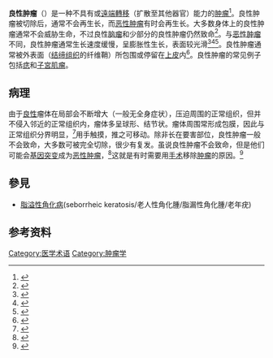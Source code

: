 {{medical}}
{{Infobox medical condition (new)
| name            = 良性肿瘤
| synonyms        = 
| image           = Normal Epidermis and Dermis with Intradermal Nevus 10x.JPG
| alt             = 
| caption         = [[表皮_(皮膚)|表皮]]和[[真皮|真皮]]之间的[[黑素细胞痣|黑素细胞痣]]
| pronounce       = 
| field           = [[肿瘤学|肿瘤学]]、[[病理学|病理学]]
| symptoms        = 
| complications   = 
| onset           = 
| duration        = 
| types           = 
| causes          = 
| risks           = 
| diagnosis       = 
| differential    = 
| prevention      = 
| treatment       = 
| medication      = 
| prognosis       = 
| frequency       = 
| deaths          = 
}}

'''良性肿瘤'''（{{lang-en|benign tumor}}）是一种不具有{{tsl|en|Cancer invasion|癌症侵袭|侵袭邻近组织}}或[[遠端轉移|遠端轉移]]（扩散至其他器官）能力的[[肿瘤|肿瘤]]<ref>{{cite web |title=癌症和肿瘤的区别 |url=https://www.dana-farber.org/for-patients-and-families/becoming-a-patient/international-patients/chinese/inspiration/%E7%99%8C%E7%97%87%E5%92%8C%E8%82%BF%E7%98%A4%E7%9A%84%E5%8C%BA%E5%88%ABcancer-and-a-tumor/ |website=丹娜—法伯癌症研究所 |accessdate=2021-10-28}}</ref>。良性肿瘤被切除后，通常不会再生长，而[[癌症|恶性肿瘤]]有时会再生长。大多数身体上的良性肿瘤通常不会威胁生命，不过良性[[脑肿瘤|脑瘤]]和少部分的良性肿瘤仍然致命<ref>{{Cite web|url=https://www.cancer.gov/about-cancer/understanding/what-is-cancer|title=What Is Cancer?|website=National Cancer Institute|language=en|access-date=2017-11-26|date=2007-09-17}}{{PD-notice}}</ref>。与[[恶性肿瘤|恶性肿瘤]]不同，良性肿瘤通常生长速度缓慢，呈膨胀性生长，表面较光滑<ref name="isbn0-443-10101-9">{{cite book |author=Wilson, Kathleen Atkins; Waugh, Anne; Chambers, Graeme; Grant, Allison; Ross, Janet |title=Ross and Wilson anatomy and physiology in health and illness |publisher=Churchill Livingstone|location=Edinburgh |year=2006 |pages=53–54 |isbn=0-443-10101-9 |oclc= |doi= |accessdate=}}</ref><ref name="isbn0-7613-2833-5">{{cite book |author=Nunn, Laura Silverstein; Silverstein, Alvin; Silverstein, Virginia B.|title=Cancer|publisher=Twenty-First Century Books |location=Brookfield, Conn |year=2006|pages=11–12|isbn=0-7613-2833-5 |oclc= |doi= |accessdate=}}</ref><ref name="isbn0-7817-9516-8">{{cite book|author=David Lowell Strayer; Raphael Rubin; Rubin, Emanuel |title=Rubin's pathology: clinicopathologic foundations of medicine |publisher=Wolters Kluwer/Lippincott Williams & Wilkins |location=Philadelphia |year=2008 |pages=138–139|isbn=0-7817-9516-8 |oclc= |doi= |accessdate=}}</ref>。良性肿瘤通常被外表面（[[结缔组织|结缔组织]]的纤维鞘）所包围或停留在[[上皮組織|上皮]]内<ref name="ISBN 0-321-31198-1">{{cite book|author1=Ober, William B. |author2=Martini, Frederic |title=Fundamentals of anatomy & physiology |publisher=Pearson Benjamin Cummings |location=San Francisco |year=2006 |isbn=0-321-31198-1 }}</ref>。良性肿瘤的常见例子包括[[黑素细胞痣|痣]]和[[子宮肌瘤|子宮肌瘤]]。

==病理==
由于[[良性|良性]]瘤体在局部会不断增大（一般无全身症状），压迫周围的正常组织，但并不侵入邻近的正常组织内，瘤体多呈球形、结节状。瘤体周围常形成包膜，因此与正常组织分界明显，<ref name="isbn0-321-31198-1">{{cite book|author=Ober, William B.; Martini, Frederic |title=Fundamentals of anatomy & physiology |publisher=Pearson Benjamin Cummings |location=San Francisco |year=2006 |pages= |isbn=0-321-31198-1 |oclc= |doi= |accessdate=}}</ref>用手触摸，推之可移动。除非长在要害部位，良性肿瘤一般不会致命，大多数可被完全切除，很少有复发。虽说良性肿瘤不会致命，但是他们可能会[[基因突变|基因突变]]成为[[恶性肿瘤|恶性肿瘤]]，<ref name="pmid1911211">{{cite journal |author=Clark WH |title=Tumour progression and the nature of cancer |journal=Br. J. Cancer |volume=64|issue=4|pages=631–44 |date=October 1991 |pmid=1911211|pmc=1977704 |doi= 10.1038/bjc.1991.375|url=https://archive.org/details/sim_british-journal-of-cancer_1991-10_64_4/page/631}}</ref>这就是有时需要用[[手术|手术]]移除[[肿瘤|肿瘤]]的原因。<ref name="isbn0-321-27045-2">{{cite book|author=Reece, Jane; Campbell, Neil; Urry, Lisa |title=Biology |publisher=Pearson Benjamin Cummings |location=San Francisco |year=2005 |page= 232|isbn=0-321-27045-2 |oclc= |doi= |accessdate=}}</ref>

==參見==
*[[脂溢性角化病|脂溢性角化病]](seborrheic keratosis/老人性角化腫/脂漏性角化腫/老年疣)

==参考资料==
{{reflist}}

{{Tumors}}

[[Category:医学术语|Category:医学术语]]
[[Category:肿瘤学|Category:肿瘤学]]
